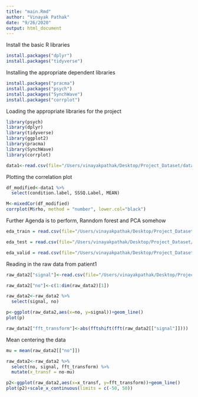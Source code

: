 ```yaml
---
title: "main.Rmd"
author: "Vinayak Pathak"
date: "9/26/2020"
output: html_document
---
```

Install the basic R libraries
```r
install.packages("dplyr")
install.packages("tidyverse")
```
Installing the appropriate dependent libraries
```r
install.packages("pracma")
install.packages("psych")
install.packages("SynchWave")
install.packages("corrplot")
```
Loading the appropriate libraries for the project
```r
library(psych)
library(dplyr)
library(tidyverse)
library(ggplot2)
library(pracma)
library(SynchWave)
library(corrplot)
```

```r
data1<-read.csv(file="/Users/vinayakpathak/Desktop/Project_Dataset/dataset_Final/final/datasets/eda/wesad/combined/classification/wesad-chest-combined-classification-eda.csv", header=TRUE)
```
Plotting the correlation plot

```r
df_modified<-data1 %>%
  select(condition.label, SSSQ.Label, MEAN)
```
```r
M<-mixedCor(df_modified)
corrplot(M$rho, method = "number", lower.col="black")
```

Further Agenda is to perform, Ranndom forest and PCA somehow
```r
eda_train = read.csv(file="/Users/vinayakpathak/Desktop/Project_Dataset/dataset_Final/final/datasets/eda/wesad/combined/classification/wesad-classification-eda-train-dataset.csv", header=TRUE)
```
```r
eda_test = read.csv(file="/Users/vinayakpathak/Desktop/Project_Dataset/dataset_Final/final/datasets/eda/wesad/combined/classification/wesad-classification-eda-test-dataset.csv", header=TRUE)
```
```r
eda_valid = read.csv(file="/Users/vinayakpathak/Desktop/Project_Dataset/dataset_Final/final/datasets/eda/wesad/combined/classification/wesad-classification-eda-validation-dataset.csv", header=TRUE)
```
Reading in the raw data from patient1
```r
raw_data2["signal"]<-read.csv(file="/Users/vinayakpathak/Desktop/Project_Dataset/WESAD/S2/S2_E4_Data/EDA.csv")
```
```r
raw_data2["no"]<-c(1:dim(raw_data2)[1])
```
```r
raw_data2<-raw_data2 %>%
  select(signal, no)
```
```r
p<-ggplot(raw_data2,aes(x=no, y=signal))+geom_line()
plot(p)
```
```r
raw_data2["fft_transform"]<-abs(fftshift(fft(raw_data2[["signal"]])))
```
Mean centering the data
```r
mu = mean(raw_data2[["no"]])
```
```r

raw_data2<-raw_data2 %>% 
  select(no, signal, fft_transform) %>%
  mutate(x_transf = no-mu)
```

```r
p2<-ggplot(raw_data2,aes(x=x_transf, y=fft_transform))+geom_line()
plot(p2)+scale_x_continuous(limits = c(-50, 50))
```